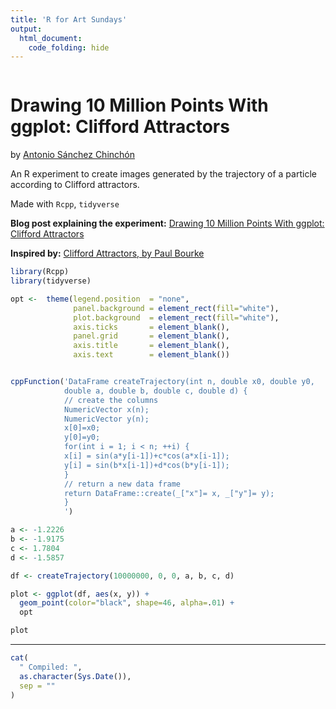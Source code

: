 ```yaml
---
title: 'R for Art Sundays'
output: 
  html_document:
    code_folding: hide
---
```


```r
```

# Drawing 10 Million Points With ggplot: Clifford Attractors

by [Antonio Sánchez Chinchón](https://twitter.com/aschinchon)

An R experiment to create images generated by the trajectory of a particle according to Clifford attractors.

Made with `Rcpp`, `tidyverse`


**Blog post explaining the experiment:** [Drawing 10 Million Points With ggplot: Clifford Attractors](https://fronkonstin.com/2017/11/07/drawing-10-million-points-with-ggplot-clifford-attractors/)

**Inspired by:** [Clifford Attractors, by Paul Bourke](http://paulbourke.net/fractals/clifford/)


```r

library(Rcpp)
library(tidyverse)

opt <-  theme(legend.position  = "none",
              panel.background = element_rect(fill="white"),
              plot.background  = element_rect(fill="white"),
              axis.ticks       = element_blank(),
              panel.grid       = element_blank(),
              axis.title       = element_blank(),
              axis.text        = element_blank())


cppFunction('DataFrame createTrajectory(int n, double x0, double y0, 
            double a, double b, double c, double d) {
            // create the columns
            NumericVector x(n);
            NumericVector y(n);
            x[0]=x0;
            y[0]=y0;
            for(int i = 1; i < n; ++i) {
            x[i] = sin(a*y[i-1])+c*cos(a*x[i-1]);
            y[i] = sin(b*x[i-1])+d*cos(b*y[i-1]);
            }
            // return a new data frame
            return DataFrame::create(_["x"]= x, _["y"]= y);
            }
            ')

a <- -1.2226
b <- -1.9175
c <- 1.7804
d <- -1.5857

df <- createTrajectory(10000000, 0, 0, a, b, c, d)

plot <- ggplot(df, aes(x, y)) + 
  geom_point(color="black", shape=46, alpha=.01) + 
  opt

plot

```



-----


```r

cat(
  " Compiled: ",
  as.character(Sys.Date()),
  sep = ""
)
```
